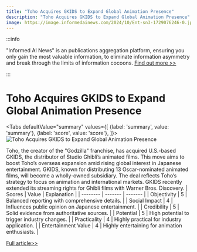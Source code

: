 ```yaml
---
title: "Toho Acquires GKIDS to Expand Global Animation Presence"
description: "Toho Acquires GKIDS to Expand Global Animation Presence"
image: https://image.informedainews.com/2024/10/Ent-sn3-1729076246-0.jpg
---
```



:::info

"Informed AI News" is an publications aggregation platform, ensuring you only gain the most valuable information, to eliminate information asymmetry and break through the limits of information cocoons.  [Find out more >>](/)

:::

# Toho Acquires GKIDS to Expand Global Animation Presence


<Tabs
	defaultValue="summary"
	values={[
	{label: 'summary', value: 'summary'},
	{label: 'score', value: 'score'},
]}>
<TabItem value="summary">
<img
  src="https://image.informedainews.com/2024/10/Ent-sn3-1729076246-0.jpg"
  alt="Toho Acquires GKIDS to Expand Global Animation Presence"
/>



Toho, the creator of the "Godzilla" franchise, has acquired U.S.-based GKIDS, the distributor of Studio Ghibli’s animated films. This move aims to boost Toho’s overseas expansion amid rising global interest in Japanese entertainment. GKIDS, known for distributing 13 Oscar-nominated animated films, will become a wholly-owned subsidiary. The deal reflects Toho’s strategy to focus on animation and international markets. GKIDS recently extended its streaming rights for Ghibli films with Warner Bros. Discovery.
</TabItem>
<TabItem value="score">
	| Scores     | Value   | Explanation |
	| -------- | ------- | ------- |
	| Objectivity  | 5    | Balanced reporting with comprehensive details.    |
	| Social Impact | 4     | Influences public opinion on Japanese entertainment.    |
	| Credibility    | 5    | Solid evidence from authoritative sources.    |
	| Potential    | 5    | High potential to trigger industry changes.    |
	| Practicality    | 4    | Highly practical for industry application.    |
	| Entertainment Value    | 4    | Highly entertaining for animation enthusiasts.    |
</TabItem>
</Tabs>

[Full article>>](https://asia.nikkei.com/Business/Media-Entertainment/Japan-s-Toho-buys-U.S.-based-Ghibli-anime-distributor-GKIDS)
